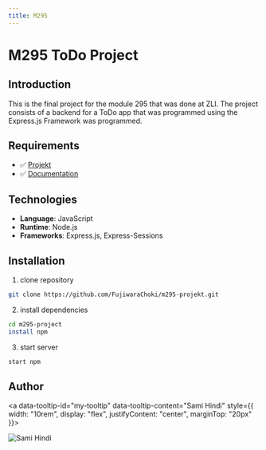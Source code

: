 ```yaml
---
title: M295
---
```



# M295 ToDo Project

## Introduction

This is the final project for the module 295 that was done at ZLI.
The project consists of a backend for a ToDo app that was programmed using the Express.js
Framework was programmed.

## Requirements

- ✅ [Projekt](https://github.com/FujiwaraChoki/m295-projekt)
- ✅ [Documentation](https://m295.samihindi.com)

## Technologies

- **Language**: JavaScript
- **Runtime**: Node.js
- **Frameworks**: Express.js, Express-Sessions

## Installation

1. clone repository
```bash copy
git clone https://github.com/FujiwaraChoki/m295-projekt.git
```
2. install dependencies
```bash copy
cd m295-project
install npm
```
3. start server
```bash copy
start npm
```

## Author

<Tooltip id="my-tooltip" />

<a data-tooltip-id="my-tooltip" data-tooltip-content="Sami Hindi" style={{
      width: "10rem",
      display: "flex",
      justifyContent: "center",
      marginTop: "20px"
  }}>
  <div className="avatar">
    <img style={{
      borderRadius: "10%",
    }} src="https://avatars.githubusercontent.com/u/78088687?v=4" alt="Sami Hindi" />
  </div>
</a>
